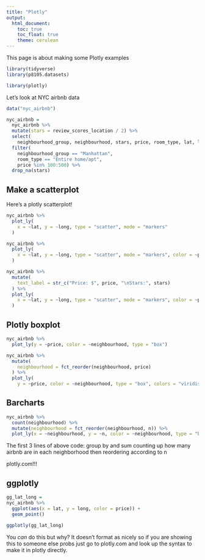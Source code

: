```yaml
---
title: "Plotly"
output:
  html_document:
    toc: true
    toc_float: true
    theme: cerulean
---
```


This page is about making some Plotly examples

```r
library(tidyverse)
library(p8105.datasets)

library(plotly)
```


Let's look at NYC airbnb data

```r
data("nyc_airbnb")

nyc_airbnb = 
  nyc_airbnb %>% 
  mutate(stars = review_scores_location / 2) %>%
  select(
    neighbourhood_group, neighbourhood, stars, price, room_type, lat, long) %>%
  filter(
    neighbourhood_group == "Manhattan",
    room_type == "Entire home/apt",
    price %in% 100:500) %>% 
  drop_na(stars)
```

## Make a scatterplot

Here's a plotly scatterplot!

```r
nyc_airbnb %>% 
  plot_ly(
    x = ~lat, y = ~long, type = "scatter", mode = "markers"
  )
```


```r
nyc_airbnb %>% 
  plot_ly(
    x = ~lat, y = ~long, type = "scatter", mode = "markers", color = ~price, alpha = .5
  )
```


```r
nyc_airbnb %>% 
  mutate(
    text_label = str_c("Price: $", price, "\nStars:", stars)
  ) %>% 
  plot_ly(
    x = ~lat, y = ~long, type = "scatter", mode = "markers", color = ~price, text = ~text_label, alpha = .5
  )
```


## Plotly boxplot

```r
nyc_airbnb %>% 
  plot_ly(y = ~price, color = ~neighbourhood, type = "box")
```

```r
nyc_airbnb %>% 
  mutate(
    neighbourhood = fct_reorder(neighbourhood, price)
  ) %>% 
  plot_ly(
    y = ~price, color = ~neighbourhood, type = "box", colors = "viridis")
```

## Barcharts

```r
nyc_airbnb %>% 
  count(neighbourhood) %>% 
  mutate(neighbourhood = fct_reorder(neighbourhood, n)) %>% 
  plot_ly(x = ~neighbourhood, y = ~n, color = ~neighbourhood, type = "bar", colors = "viridis")
```

The first 3 lines of above code: group by and sum counting up how many airbnb are in each neighborhood then reordering according to n

plotly.com!!!

## ggplotly

```r
gg_lat_long = 
nyc_airbnb %>% 
  ggplot(aes(x = lat, y = long, color = price)) +
  geom_point()

ggplotly(gg_lat_long)
```

You *can* do this but why? It doesn't format as nicely so if you are showing this to someone else probs just go to plotly.com and look up the syntax to make it in plotly directly.





